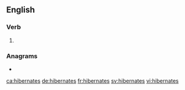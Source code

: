 ==English==

===Verb===
{{head|en|verb form}}

# {{en-third-person singular of|hibernate}}

===Anagrams===
* {{l|en|breathes in}}

[[ca:hibernates]]
[[de:hibernates]]
[[fr:hibernates]]
[[sv:hibernates]]
[[vi:hibernates]]
